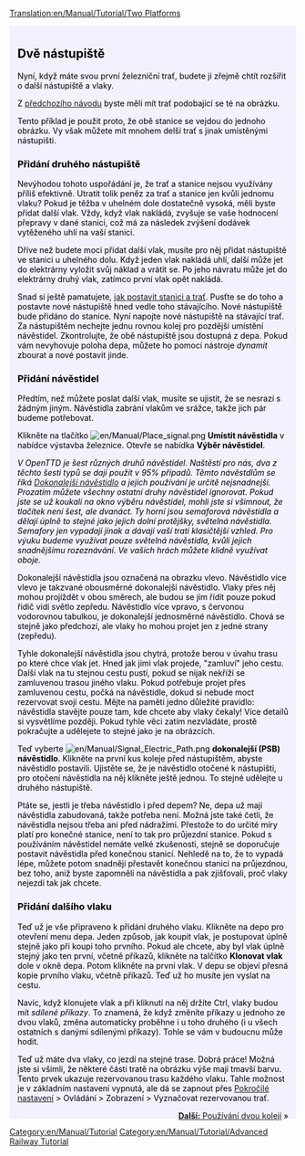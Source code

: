 [[Translation:en/Manual/Tutorial/Two Platforms]]


{{en/Manual/Tutorial/Tabs|3|1
|cs/Manual/Tutorial/Dvě nástupiště|1. Dvě nástupiště
|cs/Manual/Tutorial/Dvě koleje|2. Dvě koleje
|cs/Manual/Tutorial/Základní síť|3. Základní síť
}}
<div style="padding:.5em 1em 1em 1em; border-top:none; background-color:#f1f2fe; color:#000;">
{{cs/Manual/Cvičení}}

== Dvě nástupiště ==
Nyní, když máte svou první železniční trať, budete ji zřejmě chtít rozšířit o další nástupiště a vlaky.

Z [[cs/Manual/Tutorial/Vlaky|předchozího návodu]] byste měli mít trať podobající se té na obrázku.
{{en/Manual/Phototable|[[File:en/Manual/Tutorial/Tutorial single track.png]]|Dvě stanice, trať a vlak}}

Tento příklad je použit proto, že obě stanice se vejdou do jednoho obrázku. Vy však můžete mít mnohem delší trať s jinak umístěnými nástupišti.

=== Přidání druhého nástupiště ===
Nevýhodou tohoto uspořádání je, že trať a stanice nejsou využívány příliš efektivně. Utratit tolik peněz za trať a stanice jen kvůli jednomu vlaku? Pokud je těžba v uhelném dole dostatečně vysoká, měli byste přidat další vlak. Vždy, když vlak nakládá, zvyšuje se vaše hodnocení přepravy v dané stanici, což má za následek zvýšení dodávek vytěženého uhlí na vaší stanici.

Dříve než budete moci přidat další vlak, musíte pro něj přidat nástupiště ve stanici u uhelného dolu. Když jeden vlak nakládá uhlí, další může jet do elektrárny vyložit svůj náklad a vrátit se. Po jeho návratu může jet do elektrárny druhý vlak, zatímco první vlak opět nakládá.

Snad si ještě pamatujete, [[cs/Manual/Tutorial/Vlaky|jak postavit stanici a trať]]. Pusťte se do toho a postavte nové nástupiště hned vedle toho stávajícího. Nové nástupiště bude přidáno do stanice. Nyní napojte nové nástupiště na stávající trať. Za nástupištěm nechejte jednu rovnou kolej pro pozdější umístění návěstidel. Zkontrolujte, že obě nástupiště jsou dostupná z depa. Pokud vám nevyhovuje poloha depa, můžete ho pomocí nástroje ''dynamit'' zbourat a nové postavit jinde.

=== Přidání návěstidel ===
Předtím, než můžete poslat další vlak, musíte se ujistit, že se nesrazí s žádným jiným. Návěstidla zabrání vlakům ve srážce, takže jich pár budeme potřebovat.

Klikněte na tlačítko [[File:en/Manual/Place signal.png]] '''Umístit návěstidla''' v nabídce výstavba železnice. Otevře se nabídka '''Výběr návěstidel'''.

''V OpenTTD je šest různých druhů návěstidel. Naštěstí pro nás, dva z těchto šesti typů se dají použít v 95% případů. Těmto návěstdlům se říká [[cs/Sign%C3%A1ly|Dokonalejší návěstidlo]] a jejich používání je určitě nejsnadnejší. Prozatím můžete všechny ostatní druhy návěstidel ignorovat. Pokud jste se už koukali na okno výběru návěstidel, mohli jste si všimnout, že tlačítek není šest, ale dvanáct. Ty horní jsou semaforová návěstidla a dělají úplně to stejné jako jejich dolní protějšky, světelná návěstidla. Semafory jen vypadají jinak a dávají vaší trati klasičtější vzhled. Pro výuku budeme využívat pouze světelná návěstidla, kvůli jejich snadnějšímu rozeznávání. Ve vašich hrách můžete klidně využívat oboje.''

{{en/Manual/Phototable|[[File:en/Manual/Yapp signalgui.png]]|Pokročilá návěstidla|left}} Dokonalejší návěstidla jsou označená na obrazku vlevo. Návěstidlo více vlevo je takzvané obousměrné dokonalejší návěstidlo. Vlaky přes něj mohou projíždět v obou směrech, ale budou se jím řídit pouze pokud řidič vidí světlo zepředu. Návěstidlo více vpravo, s červonou vodorovnou tabulkou, je dokonalejší jednosměrné návěstidlo. Chová se stejně jako předchozí, ale vlaky ho mohou projet jen z jedné strany (zepředu).

Tyhle dokonalejší návěstidla jsou chytrá, protože berou v úvahu trasu po které chce vlak jet. Hned jak jimi vlak projede, "zamluví" jeho cestu. Další vlak na tu stejnou cestu pustí, pokud se nijak  nekříží se zamluvenou trasou jiného vlaku. Pokud potřebuje projet přes zamluvenou cestu, počká na návěstidle, dokud si nebude moct rezervovat svoji cestu. Mějte na paměti jedno důležité pravidlo: návěstidla stavějte pouze tam, kde chcete aby vlaky čekaly! Více detailů si vysvětlíme později. Pokud tyhle věci zatím nezvládáte, prostě pokračujte a udělejete to stejné jako je na obrázcích.

Teď vyberte [[File:en/Manual/Signal Electric Path.png]] '''dokonalejší (PSB) návěstidlo'''. Klikněte na první kus koleje před nástupištěm, abyste návěstidlo postavili. Ujistěte se, že je návěstidlo otočené k nástupišti, pro otočení návěstidla na něj klikněte ještě jednou. To stejné udělejte u druhého nástupiště.

{{en/Manual/Phototable|[[File:en/Manual/Tutorial/Tutorial two platforms.png|400px]]|Druhé nástupiště vybavené návěstidly (klikněte pro zvětšení)|none}}

Ptáte se, jestli je třeba návěstidlo i před depem? Ne, depa už mají návěstidla zabudovaná, takže potřeba není. Možná jste také četli, že návěstidla nejsou třeba ani před nádražími. Přestože to do určité míry platí pro konečné stanice, není to tak pro průjezdní stanice. Pokud s používáním návěstidel nemáte velké zkušenosti, stejně se doporučuje postavit návěstidla před konečnou stanicí. Nehledě na to, že to vypadá lépe, můžete potom snadněji přestavět konečnou stanici na průjezdnou, bez toho, aniž byste zapomněli na návěstidla a pak zjišťovali, proč vlaky nejezdí tak jak chcete.

=== Přidání dalšího vlaku ===
Teď už je vše připraveno k přidání druhého vlaku. Klikněte na depo pro otevření menu depa. Jeden způsob, jak koupit vlak, je postupovat úplně stejně jako při koupi toho prvního. Pokud ale chcete, aby byl vlak úplně stejný jako ten první, včetně příkazů, klikněte na talčítko '''Klonovat vlak''' dole v okně depa. Potom klikněte na první vlak. V depu se objeví přesná kopie prvního vlaku, včetně příkazů. Teď už ho musíte jen vyslat na cestu. 

Navíc, když klonujete vlak a při kliknutí na něj držíte Ctrl, vlaky budou mít ''sdílené příkazy''. To znamená, že když změníte příkazy u jednoho ze dvou vlaků, změna automaticky proběhne i u toho druhého (i u všech ostatních s danými sdílenými příkazy). Tohle se vám v budoucnu může hodit. 

{{en/Manual/Phototable|[[File:en/Manual/Tutorial/Tutorial two trains.png|400px]]|Nádraží se dvěma nástupišti a  návěstidly v provozu (klikněte pro zvětšení)|none}}

Teď už máte dva vlaky, co jezdí na stejné trase. Dobrá práce!
Možná jste si všimli, že některé části tratě na obrázku výše mají tmavší barvu. Tento prvek ukazuje rezervovanou trasu každého vlaku. Tahle možnost je v základním nastavení vypnutá, ale dá se zapnout přes [[cs/Pokročilé nastavení|Pokročilé nastavení]] > Ovládání > Zobrazení > Vyznačovat rezervovanou trať.

<span style="float: right">[[cs/Manual/Tutorial/Dvě koleje|'''Další:''' Používání dvou kolejí]] &raquo;</span>
</div>
[[Category:en/Manual/Tutorial]]
[[Category:en/Manual/Tutorial/Advanced Railway Tutorial]]